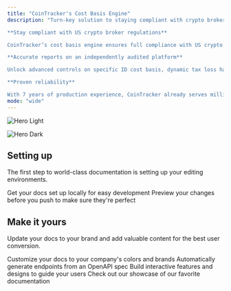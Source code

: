 ```yaml
---
title: "CoinTracker's Cost Basis Engine"
description: "Turn-key solution to staying compliant with crypto broker regulations using the deeply audited CoinTracker.

**Stay compliant with US crypto broker regulations**

CoinTracker’s cost basis engine ensures full compliance with US crypto broker regulations, delivers accurate tax reports and even **captures missing cost basis data for deposits** to meet stringent IRS standards.

**Accurate reports on an independently audited platform**

Unlock advanced controls on specific ID cost basis, dynamic tax loss harvesting, and seamless consumer reconciliation. Our cost basis engine has been independently audited by EY to ensure consistent and accurate data.

**Proven reliability**

With 7 years of production experience, CoinTracker already serves millions of consumers, integrates with existing tax software, supports complex tax scenarios, while preserving data integrity and performance."
mode: "wide"
---
```


<img
  className="block dark:hidden"
  src="/images/hero-light.png"
  alt="Hero Light"
/>

<img
  className="hidden dark:block"
  src="/images/hero-dark.png"
  alt="Hero Dark"
/>

## Setting up

The first step to world-class documentation is setting up your editing environments.

<CardGroup cols="2">
  <Card title="Edit Your Docs" icon="pen-to-square" href="https://mintlify.com/docs/quickstart">
    Get your docs set up locally for easy development
  </Card>
  <Card title="Preview Changes" icon="image" href="https://mintlify.com/docs/development">
    Preview your changes before you push to make sure they're perfect
  </Card>
</CardGroup>

## Make it yours

Update your docs to your brand and add valuable content for the best user conversion.

<CardGroup cols="2">
  <Card title="Customize Style" icon="palette" href="https://mintlify.com/docs/settings/global">
    Customize your docs to your company's colors and brands
  </Card>
  <Card title="Reference APIs" icon="code" href="https://mintlify.com/docs/api-playground/openapi">
    Automatically generate endpoints from an OpenAPI spec
  </Card>
  <Card title="Add Components" icon="screwdriver-wrench" href="https://mintlify.com/docs/content/components/accordions">
    Build interactive features and designs to guide your users
  </Card>
  <Card title="Get Inspiration" icon="stars" href="https://mintlify.com/customers">
    Check out our showcase of our favorite documentation
  </Card>
</CardGroup>